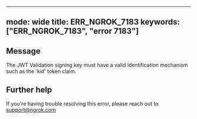 
---
mode: wide
title: ERR_NGROK_7183
keywords: ["ERR_NGROK_7183", "error 7183"]
---

## Message
The JWT Validation signing key must have a valid identification mechanism such as the 'kid' token claim.




## Further help
If you're having trouble resolving this error, please reach out to [support@ngrok.com](mailto:support@ngrok.com?subject=Help%20with%20ERR_NGROK_7183)


